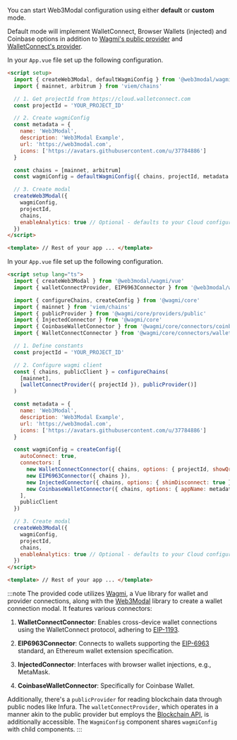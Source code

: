
You can start Web3Modal configuration using either **default** or **custom** mode.

Default mode will implement WalletConnect, Browser Wallets (injected) and Coinbase options in addition to [Wagmi's public provider](https://1.x.wagmi.sh/core/providers/public) and [WalletConnect's provider](../../../../cloud/blockchain-api.mdx).

<Tabs>
<TabItem value="default" label="Default">

In your `App.vue` file set up the following configuration.

```html
<script setup>
  import { createWeb3Modal, defaultWagmiConfig } from '@web3modal/wagmi/vue'
  import { mainnet, arbitrum } from 'viem/chains'

  // 1. Get projectId from https://cloud.walletconnect.com
  const projectId = 'YOUR_PROJECT_ID'

  // 2. Create wagmiConfig
  const metadata = {
    name: 'Web3Modal',
    description: 'Web3Modal Example',
    url: 'https://web3modal.com',
    icons: ['https://avatars.githubusercontent.com/u/37784886']
  }

  const chains = [mainnet, arbitrum]
  const wagmiConfig = defaultWagmiConfig({ chains, projectId, metadata })

  // 3. Create modal
  createWeb3Modal({
    wagmiConfig,
    projectId,
    chains,
    enableAnalytics: true // Optional - defaults to your Cloud configuration
  })
</script>

<template> // Rest of your app ... </template>
```

</TabItem>
<TabItem value="custom" label="Custom">

In your `App.vue` file set up the following configuration.

```html
<script setup lang="ts">
  import { createWeb3Modal } from '@web3modal/wagmi/vue'
  import { walletConnectProvider, EIP6963Connector } from '@web3modal/wagmi'

  import { configureChains, createConfig } from '@wagmi/core'
  import { mainnet } from 'viem/chains'
  import { publicProvider } from '@wagmi/core/providers/public'
  import { InjectedConnector } from '@wagmi/core'
  import { CoinbaseWalletConnector } from '@wagmi/core/connectors/coinbaseWallet'
  import { WalletConnectConnector } from '@wagmi/core/connectors/walletConnect'

  // 1. Define constants
  const projectId = 'YOUR_PROJECT_ID'

  // 2. Configure wagmi client
  const { chains, publicClient } = configureChains(
    [mainnet],
    [walletConnectProvider({ projectId }), publicProvider()]
  )

  const metadata = {
    name: 'Web3Modal',
    description: 'Web3Modal Example',
    url: 'https://web3modal.com',
    icons: ['https://avatars.githubusercontent.com/u/37784886']
  }

  const wagmiConfig = createConfig({
    autoConnect: true,
    connectors: [
      new WalletConnectConnector({ chains, options: { projectId, showQrModal: false, metadata } }),
      new EIP6963Connector({ chains }),
      new InjectedConnector({ chains, options: { shimDisconnect: true } }),
      new CoinbaseWalletConnector({ chains, options: { appName: metadata.name } })
    ],
    publicClient
  })

  // 3. Create modal
  createWeb3Modal({
    wagmiConfig,
    projectId,
    chains,
    enableAnalytics: true // Optional - defaults to your Cloud configuration
  })
</script>

<template> // Rest of your app ... </template>
```

:::note
The provided code utilizes [Wagmi](https://1.x.wagmi.sh/), a Vue library for wallet and provider connections, along with the [Web3Modal](https://web3modal.com/) library to create a wallet connection modal. It features various connectors:

1. **WalletConnectConnector**: Enables cross-device wallet connections using the WalletConnect protocol, adhering to [EIP-1193](https://eips.ethereum.org/EIPS/eip-1193).

2. **EIP6963Connector**: Connects to wallets supporting the [EIP-6963](https://eips.ethereum.org/EIPS/eip-6963) standard, an Ethereum wallet extension specification.

3. **InjectedConnector**: Interfaces with browser wallet injections, e.g., MetaMask.

4. **CoinbaseWalletConnector**: Specifically for Coinbase Wallet.

Additionally, there's a `publicProvider` for reading blockchain data through public nodes like Infura. The `walletConnectProvider`, which operates in a manner akin to the public provider but employs the [Blockchain API](https://docs.walletconnect.com/cloud/blockchain-api), is additionally accessible. The `WagmiConfig` component shares `wagmiConfig` with child components.
:::

</TabItem>
</Tabs>
